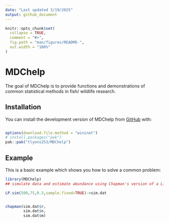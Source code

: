 ```yaml
---
date: "Last updated 3/19/2025"
output: github_document
---
```


<!-- README.md is generated from README.Rmd. Please edit that file -->

```r
knitr::opts_chunk$set(
  collapse = TRUE,
  comment = "#>",
  fig.path = "man/figures/README-",
  out.width = "100%"
)
```

# MDChelp

<!-- badges: start -->
<!-- badges: end -->

The goal of MDChelp is to provide functions and demonstrations of common statistical methods in fish/ wildlife research.

## Installation

You can install the development version of MDChelp from [GitHub](https://github.com/) with:

``` r

options(download.file.method = "wininet")
# install.packages("pak")
pak::pak("tlyons253/MDChelp")
```

## Example

This is a basic example which shows you how to solve a common problem:

```r
library(MDChelp)
## simulate data and estimate abundance using Chapman's version of a Lincoln-Peterson estimator

LP.sim(500,75,0.3,sample.fixed=TRUE)->sim.dat


chapman(sim.dat$r,
        sim.dat$n,
        sim.dat$m)

```


